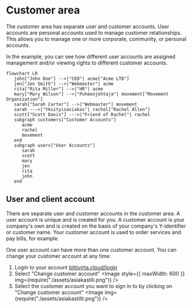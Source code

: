 
# Customer area

The customer area has separate user and customer accounts. User accounts are personal accounts used to manage customer relationships. This allows you to manage one or more corporate, community, or personal accounts.

In the example, you can see how different user accounts are assigned management and/or viewing rights to different customer accounts.

```mermaid
flowchart LR
   john["John Doe"] -->|"CEO"| acme["Acme LTD"]
   jen["Jen Smith"] -->|"Webmaster"| acme
   rita["Rita Miller"] -->|"HR"| acme
   mary["Mary Wilson"] -->|"Puheenjohtaja"| movement["Movement Organization"]
   sarah["Sarah Carter"] -->|"Webmaster"| movement
   sarah --->|"Yksityisasiakas"| rachel["Rachel Allen"]
   scott["Scott Davis"] --->|"Friend of Rachel"| rachel
   subgraph customers["Customer Accounts"]
      acme
      rachel
      movement
   end
   subgraph users["User Accounts"]
      sarah
      scott
      mary
      jen
      rita
      john
   end
```

## User and client account

There are separate user and customer accounts in the customer area. A user account is unique and is created for you. A customer account is your company's own and is created on the basis of your company's Y-identifier or customer name. Your customer account is used to order services and pay bills, for example.

One user account can have more than one customer account. You can change your customer account at any time:

1. Login to your account [bittivirta.cloud/login](https://bittivirta.cloud/login)
2. Select "Change customer account"
    <Image
    	style={{ maxWidth: 600 }}
    	img={require("./assets/asiakastili.png")}
    />
3. Select the customer account you want to sign in to by clicking on "Change customer account"
    <Image img={require("./assets/asiakastilit.png")} />

